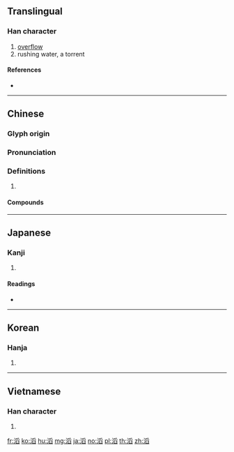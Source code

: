 ==Translingual==

===Han character===
{{Han char|rn=85|rad=水|as=10|sn=13|four=32177|canj=EBHX}}

# [[overflow]]
# rushing water, a torrent

====References====
* {{Han ref|kx=0643.060|dkj=18035|dj=1050.130|hdz=31702.080|uh=6ED4|ud=28372|bh=B7CA|bd=47050}}

----

==Chinese==
{{zh-forms}}

===Glyph origin===
{{Han etym}}

===Pronunciation===
{{zh-pron
|m=tāo
|c=tou1
|mc=y
|oc=y
|cat=
}}

===Definitions===
{{zh-hanzi}}

# {{rfdef|zh}}

====Compounds====
{{zh-der|掃地滔天|滔天|滔天之罪|滔天大禍|滔天大罪|滔德|滔滔|滔滔不斷|滔滔不盡|滔滔不竭|滔滔不絕|滔滔而至|滔滔雄辯|滔蕩|白浪滔滔|禍亂滔天|罪惡滔天|雄辯滔滔}}

----

==Japanese==

===Kanji===
{{ja-kanji|grade=|rs=水10}}

# {{defn|lang=ja|sort=水10}}

====Readings====
* {{ja-readings|on=[[とう]] (tō)|kun=[[はびこる]] (habikoru)}}

----

==Korean==

===Hanja===
{{ko-hanja|hangeul=도|eumhun=|rv=do|mr=to|y=to}}

# {{defn|lang=ko|sort=水10}}

----

==Vietnamese==

===Han character===
{{vi-hantu|[[thao]], [[thào]]|rs=水10}}

# {{defn|lang=vi|sort=水10}}

[[fr:滔]]
[[ko:滔]]
[[hu:滔]]
[[mg:滔]]
[[ja:滔]]
[[no:滔]]
[[pl:滔]]
[[th:滔]]
[[zh:滔]]